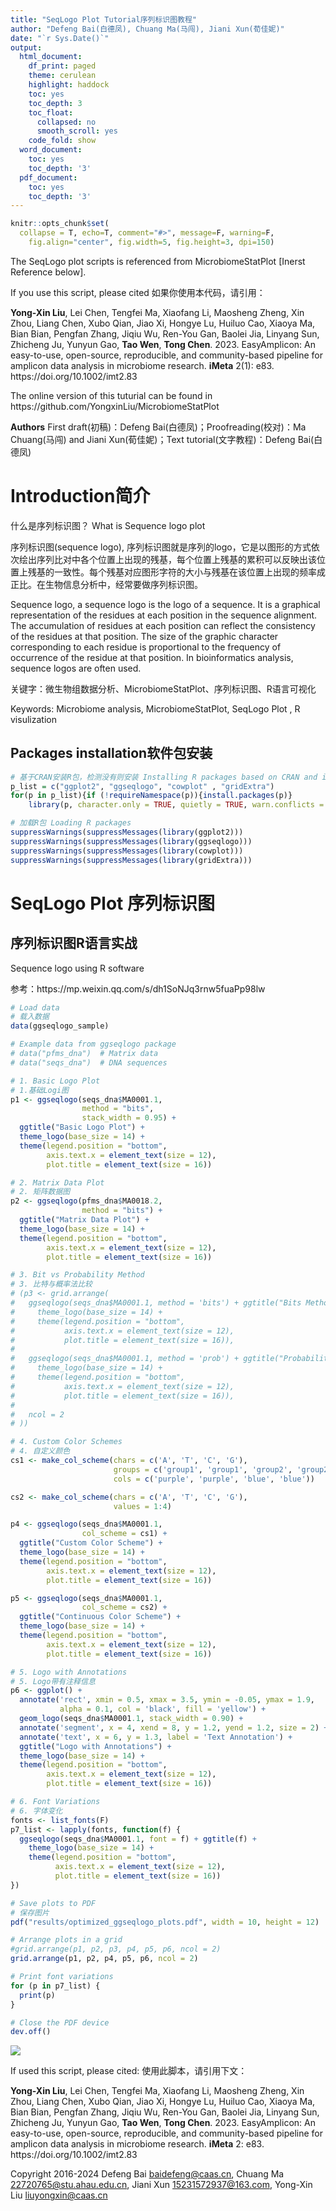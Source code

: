 ---
title: "SeqLogo Plot Tutorial序列标识图教程"
author: "Defeng Bai(白德凤), Chuang Ma(马闯), Jiani Xun(荀佳妮)"
date: "`r Sys.Date()`"
output:
  html_document:
    df_print: paged
    theme: cerulean
    highlight: haddock
    toc: yes
    toc_depth: 3
    toc_float:
      collapsed: no
      smooth_scroll: yes
    code_fold: show
  word_document:
    toc: yes
    toc_depth: '3'
  pdf_document:
    toc: yes
    toc_depth: '3'
---

```{r setup, include=FALSE}
knitr::opts_chunk$set(
  collapse = T, echo=T, comment="#>", message=F, warning=F,
	fig.align="center", fig.width=5, fig.height=3, dpi=150)
```



The SeqLogo plot scripts is referenced from MicrobiomeStatPlot [Inerst Reference below].

If you use this script, please cited 如果你使用本代码，请引用：

**Yong-Xin Liu**, Lei Chen, Tengfei Ma, Xiaofang Li, Maosheng Zheng, Xin Zhou, Liang Chen, Xubo Qian, Jiao Xi, Hongye Lu, Huiluo Cao, Xiaoya Ma, Bian Bian, Pengfan Zhang, Jiqiu Wu, Ren-You Gan, Baolei Jia, Linyang Sun, Zhicheng Ju, Yunyun Gao, **Tao Wen**, **Tong Chen**. 2023. EasyAmplicon: An easy-to-use, open-source, reproducible, and community-based pipeline for amplicon data analysis in microbiome research. **iMeta** 2(1): e83. https://doi.org/10.1002/imt2.83

The online version of this tuturial can be found in https://github.com/YongxinLiu/MicrobiomeStatPlot


**Authors**
First draft(初稿)：Defeng Bai(白德凤)；Proofreading(校对)：Ma Chuang(马闯) and Jiani Xun(荀佳妮)；Text tutorial(文字教程)：Defeng Bai(白德凤)


# Introduction简介

什么是序列标识图？
What is Sequence logo plot

序列标识图(sequence logo), 序列标识图就是序列的logo，它是以图形的方式依次绘出序列比对中各个位置上出现的残基，每个位置上残基的累积可以反映出该位置上残基的一致性。每个残基对应图形字符的大小与残基在该位置上出现的频率成正比。在生物信息分析中，经常要做序列标识图。

Sequence logo, a sequence logo is the logo of a sequence. It is a graphical representation of the residues at each position in the sequence alignment. The accumulation of residues at each position can reflect the consistency of the residues at that position. The size of the graphic character corresponding to each residue is proportional to the frequency of occurrence of the residue at that position. In bioinformatics analysis, sequence logos are often used.



关键字：微生物组数据分析、MicrobiomeStatPlot、序列标识图、R语言可视化

Keywords: Microbiome analysis, MicrobiomeStatPlot, SeqLogo Plot , R visulization



## Packages installation软件包安装

```{r}
# 基于CRAN安装R包，检测没有则安装 Installing R packages based on CRAN and installing them if they are not detected
p_list = c("ggplot2", "ggseqlogo", "cowplot" , "gridExtra")
for(p in p_list){if (!requireNamespace(p)){install.packages(p)}
    library(p, character.only = TRUE, quietly = TRUE, warn.conflicts = FALSE)}

# 加载R包 Loading R packages
suppressWarnings(suppressMessages(library(ggplot2)))
suppressWarnings(suppressMessages(library(ggseqlogo)))
suppressWarnings(suppressMessages(library(cowplot)))
suppressWarnings(suppressMessages(library(gridExtra)))
```


# SeqLogo Plot 序列标识图

## 序列标识图R语言实战
Sequence logo using R software

参考：https://mp.weixin.qq.com/s/dh1SoNJq3rnw5fuaPp98lw

```{r SeqLogo Plot, fig.show='asis', fig.width=4, fig.height=2.5}
# Load data
# 载入数据
data(ggseqlogo_sample)

# Example data from ggseqlogo package
# data("pfms_dna")  # Matrix data
# data("seqs_dna")  # DNA sequences

# 1. Basic Logo Plot
# 1.基础Logi图
p1 <- ggseqlogo(seqs_dna$MA0001.1, 
                method = "bits", 
                stack_width = 0.95) +
  ggtitle("Basic Logo Plot") +
  theme_logo(base_size = 14) +
  theme(legend.position = "bottom", 
        axis.text.x = element_text(size = 12),
        plot.title = element_text(size = 16))

# 2. Matrix Data Plot
# 2. 矩阵数据图
p2 <- ggseqlogo(pfms_dna$MA0018.2, 
                method = "bits") +
  ggtitle("Matrix Data Plot") +
  theme_logo(base_size = 14) +
  theme(legend.position = "bottom", 
        axis.text.x = element_text(size = 12),
        plot.title = element_text(size = 16))

# 3. Bit vs Probability Method
# 3. 比特与概率法比较
# (p3 <- grid.arrange(
#   ggseqlogo(seqs_dna$MA0001.1, method = 'bits') + ggtitle("Bits Method") +
#     theme_logo(base_size = 14) +
#     theme(legend.position = "bottom",
#           axis.text.x = element_text(size = 12),
#           plot.title = element_text(size = 16)),
# 
#   ggseqlogo(seqs_dna$MA0001.1, method = 'prob') + ggtitle("Probability Method") +
#     theme_logo(base_size = 14) +
#     theme(legend.position = "bottom",
#           axis.text.x = element_text(size = 12),
#           plot.title = element_text(size = 16)),
# 
#   ncol = 2
# ))

# 4. Custom Color Schemes
# 4. 自定义颜色
cs1 <- make_col_scheme(chars = c('A', 'T', 'C', 'G'), 
                       groups = c('group1', 'group1', 'group2', 'group2'), 
                       cols = c('purple', 'purple', 'blue', 'blue'))

cs2 <- make_col_scheme(chars = c('A', 'T', 'C', 'G'), 
                       values = 1:4)

p4 <- ggseqlogo(seqs_dna$MA0001.1, 
                col_scheme = cs1) +
  ggtitle("Custom Color Scheme") +
  theme_logo(base_size = 14) +
  theme(legend.position = "bottom", 
        axis.text.x = element_text(size = 12),
        plot.title = element_text(size = 16))

p5 <- ggseqlogo(seqs_dna$MA0001.1, 
                col_scheme = cs2) +
  ggtitle("Continuous Color Scheme") +
  theme_logo(base_size = 14) +
  theme(legend.position = "bottom", 
        axis.text.x = element_text(size = 12),
        plot.title = element_text(size = 16))

# 5. Logo with Annotations
# 5. Logo带有注释信息
p6 <- ggplot() +
  annotate('rect', xmin = 0.5, xmax = 3.5, ymin = -0.05, ymax = 1.9, 
           alpha = 0.1, col = 'black', fill = 'yellow') +
  geom_logo(seqs_dna$MA0001.1, stack_width = 0.90) +
  annotate('segment', x = 4, xend = 8, y = 1.2, yend = 1.2, size = 2) +
  annotate('text', x = 6, y = 1.3, label = 'Text Annotation') +
  ggtitle("Logo with Annotations") +
  theme_logo(base_size = 14) +
  theme(legend.position = "bottom", 
        axis.text.x = element_text(size = 12),
        plot.title = element_text(size = 16))

# 6. Font Variations
# 6. 字体变化
fonts <- list_fonts(F)
p7_list <- lapply(fonts, function(f) {
  ggseqlogo(seqs_dna$MA0001.1, font = f) + ggtitle(f) +
    theme_logo(base_size = 14) +
    theme(legend.position = "bottom", 
          axis.text.x = element_text(size = 12),
          plot.title = element_text(size = 16))
})

# Save plots to PDF
# 保存图片
pdf("results/optimized_ggseqlogo_plots.pdf", width = 10, height = 12)

# Arrange plots in a grid
#grid.arrange(p1, p2, p3, p4, p5, p6, ncol = 2)
grid.arrange(p1, p2, p4, p5, p6, ncol = 2)

# Print font variations
for (p in p7_list) {
  print(p)
}

# Close the PDF device
dev.off()
```


![](e1.SeqLog.Plot01.jpg)


If used this script, please cited:
使用此脚本，请引用下文：

**Yong-Xin Liu**, Lei Chen, Tengfei Ma, Xiaofang Li, Maosheng Zheng, Xin Zhou, Liang Chen, Xubo Qian, Jiao Xi, Hongye Lu, Huiluo Cao, Xiaoya Ma, Bian Bian, Pengfan Zhang, Jiqiu Wu, Ren-You Gan, Baolei Jia, Linyang Sun, Zhicheng Ju, Yunyun Gao, **Tao Wen**, **Tong Chen**. 2023. EasyAmplicon: An easy-to-use, open-source, reproducible, and community-based pipeline for amplicon data analysis in microbiome research. **iMeta** 2: e83. https://doi.org/10.1002/imt2.83

Copyright 2016-2024 Defeng Bai <baidefeng@caas.cn>, Chuang Ma <22720765@stu.ahau.edu.cn>, Jiani Xun <15231572937@163.com>, Yong-Xin Liu <liuyongxin@caas.cn>

